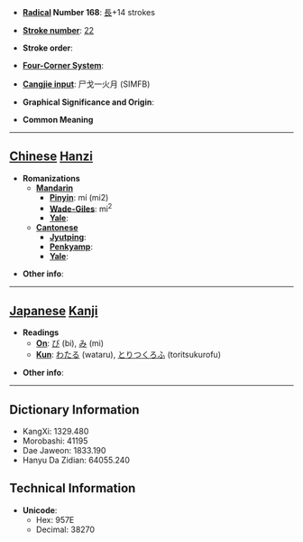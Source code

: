 * '''[[Wiktionary:Chinese radical index| Radical]] Number 168''': [[Wiktionary:Chinese radical index 長|長]]+14 strokes

* '''[[Wiktionary:Chinese total strokes index|Stroke number]]''': [[Wiktionary:Chinese total strokes index 22|22]]

* '''Stroke order''': 

* '''[[Wiktionary:Chinese four corner index|Four-Corner System]]''': 

* '''[[Wiktionary:Chinese Cangjie index|Cangjie input]]''': 尸戈一火月 (SIMFB)

* '''Graphical Significance and Origin''': 

* '''Common Meaning'''

----

== [[Chinese]] [[Hanzi]] ==

* '''Romanizations'''
** '''[[Mandarin]]'''
*** '''[[Pinyin]]''': mí (mi2)
*** '''[[Wade-Giles]]''': mi<sup>2</sup>
*** '''[[Yale]]''': 
** '''[[Cantonese]]'''
*** '''[[Jyutping]]''':
*** '''[[Penkyamp]]''': 
*** '''[[Yale]]''': 

* '''Other info''': 

----

== [[Japanese]] [[Kanji]] ==

* '''Readings'''
** '''[[On]]''': [[び]] (bi), [[み]] (mi)
** '''[[Kun]]''': [[わたる]] (wataru), [[とりつくろふ]] (toritsukurofu)

* '''Other info''':  

----

== Dictionary Information ==

* KangXi: 1329.480
* Morobashi: 41195
* Dae Jaweon: 1833.190
* Hanyu Da Zidian: 64055.240

== Technical Information ==

* '''Unicode''':
** Hex: 957E
** Decimal: 38270